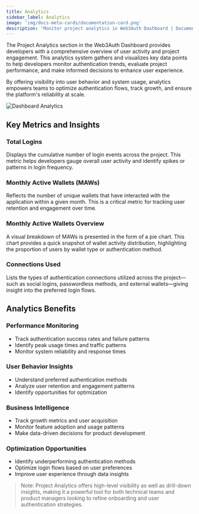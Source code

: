```yaml
---
title: Analytics
sidebar_label: Analytics
image: 'img/docs-meta-cards/documentation-card.png'
description: 'Monitor project analytics in Web3Auth Dashboard | Documentation - Web3Auth'
---
```



The Project Analytics section in the Web3Auth Dashboard provides developers with a comprehensive overview of user activity and project engagement. This analytics system gathers and visualizes key data points to help developers monitor authentication trends, evaluate project performance, and make informed decisions to enhance user experience.

By offering visibility into user behavior and system usage, analytics empowers teams to optimize authentication flows, track growth, and ensure the platform's reliability at scale.

<div
  style={{
    flexBasis: '300px',
    flexGrow: '1',
    textAlign: 'center',
  }}>
  <img
    src={DashboardAnalytics}
    style={{ alignSelf: 'center', maxWidth: '100%' }}
    alt="Dashboard Analytics"
  />
</div>

## Key Metrics and Insights

### Total Logins

Displays the cumulative number of login events across the project. This metric helps developers gauge overall user activity and identify spikes or patterns in login frequency.

### Monthly Active Wallets (MAWs)

Reflects the number of unique wallets that have interacted with the application within a given month. This is a critical metric for tracking user retention and engagement over time.

### Monthly Active Wallets Overview

A visual breakdown of MAWs is presented in the form of a pie chart. This chart provides a quick snapshot of wallet activity distribution, highlighting the proportion of users by wallet type or authentication method.

### Connections Used

Lists the types of authentication connections utilized across the project—such as social logins, passwordless methods, and external wallets—giving insight into the preferred login flows.

## Analytics Benefits

### Performance Monitoring

- Track authentication success rates and failure patterns
- Identify peak usage times and traffic patterns
- Monitor system reliability and response times

### User Behavior Insights

- Understand preferred authentication methods
- Analyze user retention and engagement patterns
- Identify opportunities for optimization

### Business Intelligence

- Track growth metrics and user acquisition
- Monitor feature adoption and usage patterns
- Make data-driven decisions for product development

### Optimization Opportunities

- Identify underperforming authentication methods
- Optimize login flows based on user preferences
- Improve user experience through data insights

> Note: Project Analytics offers high-level visibility as well as drill-down insights, making it a powerful tool for both technical teams and product managers looking to refine onboarding and user authentication strategies.
